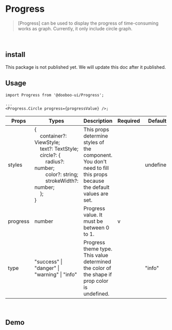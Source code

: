 
<Meta title="Components/Progress" />

# Progress

> [Progress] can be used to display the progress of time-consuming works as graph. Currently, it only include circle graph.

<br />

## install

This package is not published yet. We will update this doc after it published.

## Usage

```tsx
import Progress from '@dooboo-ui/Progress';

...
<Progress.Circle progress={progressValue} />;
```

| Props    | Types                                                                                                                                                                                                                                                                                                                                                                                              | Description                                                                                                         | Required | Default   |
| -------- | -------------------------------------------------------------------------------------------------------------------------------------------------------------------------------------------------------------------------------------------------------------------------------------------------------------------------------------------------------------------------------------------------- | ------------------------------------------------------------------------------------------------------------------- | -------- | --------- |
| styles   | {<br/>&nbsp;&nbsp;&nbsp;&nbsp;container?: ViewStyle;<br/>&nbsp;&nbsp;&nbsp;&nbsp;text?: TextStyle;<br/>&nbsp;&nbsp;&nbsp;&nbsp;circle?: {<br/>&nbsp;&nbsp;&nbsp;&nbsp;&nbsp;&nbsp;&nbsp;&nbsp;radius?: number;<br/>&nbsp;&nbsp;&nbsp;&nbsp;&nbsp;&nbsp;&nbsp;&nbsp;color?: string;<br/>&nbsp;&nbsp;&nbsp;&nbsp;&nbsp;&nbsp;&nbsp;&nbsp;strokeWidth?: number;<br/>&nbsp;&nbsp;&nbsp;&nbsp;};<br/> } | This props determine styles of the component. You don't need to fill this props because the default values are set. |          | undefined |
| progress | number                                                                                                                                                                                                                                                                                                                                                                                             | Progress value. It must be between 0 to 1.                                                                          | v        |           |
| type     | "success" &#124; "danger" &#124; "warning" &#124; "info"                                                                                                                                                                                                                                                                                                                                           | Progress theme type. This value determined the color of the shape if prop color is undefined.                       |          | "info"    |

<br />

## Demo

<Basic />
